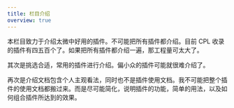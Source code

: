 ```yaml
---
title: 栏目介绍
overview: true
---
```


本栏目致力于介绍太微中好用的插件。不可能把所有插件都介绍。目前 CPL 收录的插件有四五百个了。如果把所有插件都介绍一遍，那工程量可太大了。

其次是挑选合适，常用的插件进行介绍。偏小众的插件可能就很难介绍了。

再次是介绍文档包含个人主观看法，同时也不是插件使用文档。我不可能把整个插件的使用文档都搬过来。而是尽可能简化，说明插件的功能，简单的用法，以及如何组合插件所达到的效果。
